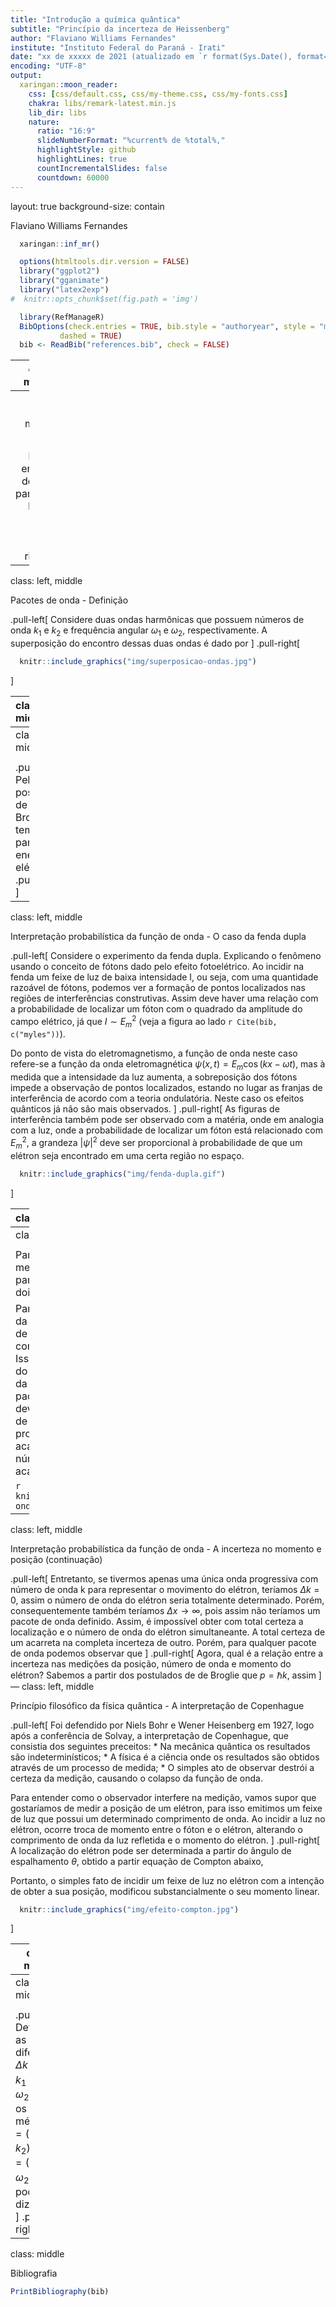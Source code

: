 ```yaml
---
title: "Introdução a química quântica"
subtitle: "Princípio da incerteza de Heissenberg"
author: "Flaviano Williams Fernandes"
institute: "Instituto Federal do Paraná - Irati"
date: "xx de xxxxx de 2021 (atualizado em `r format(Sys.Date(), format='%d/%m/%Y')`)"
encoding: "UTF-8"
output:
  xaringan::moon_reader:
    css: [css/default.css, css/my-theme.css, css/my-fonts.css]
    chakra: libs/remark-latest.min.js
    lib_dir: libs
    nature:
      ratio: "16:9"
      slideNumberFormat: "%current% de %total%,"
      highlightStyle: github
      highlightLines: true
      countIncrementalSlides: false
      countdown: 60000
---
```

layout: true
background-size: contain

<div class="my-footer"><span>Flaviano Williams Fernandes</span></div>

```r
  xaringan::inf_mr()
```

```r
  options(htmltools.dir.version = FALSE)
  library("ggplot2")
  library("gganimate")
  library("latex2exp")
#  knitr::opts_chunk$set(fig.path = 'img')
```

```r
  library(RefManageR)
  BibOptions(check.entries = TRUE, bib.style = "authoryear", style = "markdown",
           dashed = TRUE)
  bib <- ReadBib("references.bib", check = FALSE)
```

---
class: middle

<div class="my-header"><span>Sumário</span></div>

1. Discrepâncias no modelo de de Broglie

2. Pacotes de onda

2. Interpretação probabilística da função de onda

3. Princípio filosófico da física quântica

6. Bibliografia

<div class="footnote">
  <ul>
  <hr>
  <li> Esta apresentação está disponível para download em <a href="https://flavianowilliams.github.io/education">flavianowilliams.github.io/education</a>;
  <li> Este material está sujeito a modificações. Recomenda-se acompanhamento permanente.
  </ul>
</div>

---
class: left, middle

<div class="my-header"><span>Discrepâncias no modelo de de Broglie</span></div>

.pull-left[
A energia de uma partícula livre é dada por
\begin{aligned}
  E = \frac{1}{2}mv^2=\frac{p^2}{2m}.
\end{aligned}
Dividindo por p teremos
\begin{aligned}
  \frac{E}{p} = \frac{mv^2}{2mv},
\end{aligned}
ou seja, 
\begin{aligned}
  v_{\text{partícula}} = \frac{E}{2p}
\end{aligned}
Sabemos desde os postulados de de Broglie [`r Cite(bib, c("nussenzveig","tipler","mcquarrie","braga","eisberg"))`] que
\begin{aligned}
  E & = h\nu;
\end{aligned}
]
.pull-right[
\begin{aligned}
  p & = \frac{h}{\lambda}.
\end{aligned}
Substituindo na equação da velocidade acima encontramos
\begin{aligned}
  v & = \frac{h\nu}{2\left(\frac{h}{\lambda}\right)},\\\
    & = \frac{\lambda\nu}{2}.
\end{aligned}
A velocidade de uma onda progressiva é dado por
\begin{aligned}
  v_{\text{onda}} = \lambda\nu,
\end{aligned}
portanto, <font class="red">podemos perceber que se adotarmos o movimento da partícula equivalente a apenas o movimento de uma onda progressiva, a sua velocidade não irá coincidir com a velocidade da onda</font>.
]

---
class: left, middle

<div class="my-header"><span>Pacotes de onda - Definição</span></div>

.pull-left[
Considere duas ondas harmônicas que possuem números de onda $k_1$ e $k_2$ e frequência angular $\omega_1$ e $\omega_2$, respectivamente. A superposição do encontro dessas duas ondas é dado por
\begin{aligned}
  \psi(x,t) & = y_1(x,t)+y_2(x,t),\\\
         & = y_m\cos(k_1x-\omega_1t)+y_m\cos(k_2x-\omega_2t).
\end{aligned}
Definindo as diferenças $\Delta k=k_2-k_1$ e $\Delta \omega = \omega_2-\omega_1$, e os valores médios $\bar{k}=(k_1+k_2)/2$ e  $\bar{\omega}=(\omega_1+\omega_2)/2$ encontramos o valor do pacote de onda, como mostra a figura ao lado (para maiores detalhes, veja o apêndice A),
\begin{aligned}
  \psi(x,t) = 2y_m\cos\left(\frac{\Delta k}{2}x-\frac{\Delta \omega}{2}t\right)\cos\left(\bar{k}x-\bar{\omega}t\right).
\end{aligned}
Lembrando que
\begin{aligned}
  k = \frac{2\pi}{\lambda};\quad  \omega = 2\pi\nu.
\end{aligned}
]
.pull-right[
```r
  knitr::include_graphics("img/superposicao-ondas.jpg")
```
]

---
class: left, middle

<div class="my-header"><span>Pacotes de onda - Velocidade de um pacote de onda</span></div>

.pull-left[
Da velocidade de uma onda temos que
\begin{aligned}
  v_{\text{onda}} & = \lambda\nu,\\
    & = \left(\frac{2\pi}{k}\right)\left(\frac{\omega}{2\pi}\right),\\
    & = \frac{\omega}{k}.
\end{aligned}
No caso do pacote de onda formado por duas ondas harmônicas, pela expressão da função de onda podemos dizer que
\begin{aligned}
  v_{\text{pacote}} & = \frac{\Delta \omega}{\Delta k}.
\end{aligned}
Expandindo a definição para um pacote de onda formado por uma inifinidade de ondas harmônicas, onde o número de onda varia por um valor $\Delta k << 1$,
\begin{aligned}
  \boxed{v_{\text{pacote}} = \lim_{\Delta k\rightarrow 0} \frac{\Delta \omega}{\Delta k} = \frac{d\omega}{dk}.}
\end{aligned}
]
.pull-right[
```r
  knitr::include_graphics("img/superposicao-ondas-2.jpg")
```
]

---
class: left, middle

<div class="my-header"><span>Pacotes de onda - Pacotes de onda da matéria</span></div>

.pull-left[
Pelos postulados de de Broglie, temos para a energia do elétron
\begin{aligned}
  E & = h\nu,\\
  E & = \left(2\pi\hbar\right)\left(\frac{\omega}{2\pi}\right),\\
  E & = \hbar\omega.
\end{aligned}
Para o momento do elétron temos a seguinte expressão
\begin{aligned}
  p & = \frac{h}{\lambda},\\
  p & = \frac{2\pi\hbar}{2\pi/k},\\
  p & = \hbar k.
\end{aligned}
Da equação acima podemos dizer que $\omega(k)=E(k)/\hbar$. Calculando a derivada de $\omega$ encontramos a velocidade do pacote de onda para um elétron que se propaga livremente com velocidade v,
]
.pull-right[
\begin{aligned}
  v_{\text{pacote}} & = \frac{d\omega(k)}{dk},\\
  v_{\text{pacote}} & = \frac{d\omega}{dE}\frac{dE}{dk},\\
  v_{\text{pacote}} & = \underbrace{\frac{d\omega}{dE}}_{1/\hbar}\underbrace{\frac{dE}{dp}}_{2p/2m}\underbrace{\frac{dp}{dk}}_{\hbar},\\
  v_{\text{pacote}} & = \left(\frac{1}{\hbar}\right)\left(\frac{2p}{2m}\right)\left(\hbar\right),\\
  v_{\text{pacote}} & = \frac{p}{m},\\
  v_{\text{pacote}} & \equiv v.
\end{aligned}
Portanto, o pacote de onda $\psi$ se propaga com a velocidade do elétron. <font class="red">Isso demonstra o fato que o movimento ondulatório da matéria devemos tratá-lo como um pacote de ondas, ao invés de apenas uma onda progressiva.</font>
]

---
class: left, middle

<div class="my-header"><span>Interpretação probabilística da função de onda - O caso da fenda dupla</span></div>

.pull-left[
Considere o experimento da fenda dupla. Explicando o fenômeno usando o conceito de fótons dado pelo efeito fotoelétrico. Ao incidir na fenda um feixe de luz de baixa intensidade I, ou seja, com uma quantidade razoável de fótons, podemos ver a formação de pontos localizados nas regiões de interferências construtivas. Assim deve haver uma relação com a probabilidade de localizar um fóton com o quadrado da amplitude do campo elétrico, já que $I \sim E^2_m$ (veja a figura ao lado `r Cite(bib, c("myles"))`).

Do ponto de vista do eletromagnetismo, a função de onda neste caso refere-se a função da onda eletromagnética $\psi(x,t)=E_m\cos(kx-\omega t)$, mas à medida que a intensidade da luz aumenta, a sobreposição dos fótons impede a observação de pontos localizados, estando no lugar as franjas de interferência de acordo com a teoria ondulatória. Neste caso os efeitos quânticos já não são mais observados.
]
.pull-right[
As figuras de interferência também pode ser observado com a matéria, onde em 
analogia com a luz, onde a probabilidade de localizar um fóton está relacionado com $E^2_m$, a grandeza $|\psi|^2$ deve ser proporcional à probabilidade de que um elétron seja encontrado em uma certa região no espaço.

```r
  knitr::include_graphics("img/fenda-dupla.gif")
```
]

---
class: left, middle

<div class="my-header"><span>Interpretação probabilística da função de onda - A relação com a mecânica estatística</span></div>

.pull-left[
De acordo com a interpretação probabilística da matéria, a probabilidade em localizar um elétron em uma certa região no espaço é dado por $|\psi|^2$. Supondo um elétron propagando na direção x, podemos dizer que a probabilidade de ser encontrado no intevalo dx é dado por $|\psi|^2dx$.

Neste caso $\psi$ pode ter partes complexas, com a intenção de representar a incerteza na medição. Portanto, não basta apenas fazer o produto $\psi^2$, pois <font class="red">devemos multiplicar a função de onda pelo seu complexo conjugado, precisamos de um valor real para representar a localização do elétron</font>.

Chamamos a probabilidade em localizar o elétron no intervalo dx por $P(x)dx$, onde
\begin{aligned}
  P(x)dx = |\psi|^2dx.
\end{aligned}
]
.pull-right[
O vídeo abaixo mostra a comparação do experimento da fenda dupla realizado com ondas luminosas e elétrons. Percebe-se claramente o comportamento quântico do elétron ao formar franjas de interferência, idêntico a teoria ondulatória da luz.

<iframe width="560" height="315" src="https://www.youtube.com/embed/UtPf0XYQzfI" title="YouTube video player" frameborder="0" allow="accelerometer; autoplay; clipboard-write; encrypted-media; gyroscope; picture-in-picture" allowfullscreen></iframe>
]

---
class: justify, middle

<div class="my-header"><span>Interpretação probabilística da função de onda - A incerteza no momento e posição </span></div>

Para entender melhor a incerteza na medição ao adotar a função de onda para representar o elétron, analisemos dois casos extremos.

Para diminuir a incerteza na localização da partícula deveremos ter um pacote de onda curto, bem localizado, cujo comprimento $\Delta x$ é o menor possível. Isso se deve ao fato que a localização do elétron está associado a amplitude da onda. No entanto, para obter um pacote de onda bem localizado, deveríamos ter uma quantidade infinita de ondas, cuja onda resultante produziria tal pacote. Isso por sua vez acarreta no aumento da incerteza do número de onda, ou seja, se $\Delta x\rightarrow 0$ acarreta em $\Delta k\rightarrow\infty$,

```r
  knitr::include_graphics("img/pacotes-onda.jpg")
```

---
class: left, middle

<div class="my-header"><span>Interpretação probabilística da função de onda - A incerteza no momento e posição (continuação) </span></div>

.pull-left[
Entretanto, se tivermos apenas uma única onda progressiva com número de onda k para representar o movimento do elétron, teríamos $\Delta k = 0$, assim o número de onda do elétron seria totalmente determinado. Porém, consequentemente também teríamos $\Delta x\rightarrow\infty$, pois assim não teríamos um pacote de onda definido. Assim, é impossível obter com total certeza a localização e o número de onda do elétron simultaneante. A total certeza de um acarreta na completa incerteza de outro. Porém, para qualquer pacote de onda podemos observar que
\begin{aligned}
  \Delta x\Delta k \approx 1.
\end{aligned}
Podemos obter algo semelhante analisando a incerteza na frequência angular e o intervalo de tempo $\Delta t$, ao invés de $\Delta k$ na figura anterior, onde
\begin{aligned}
  \Delta \omega\Delta t \approx 1.
\end{aligned}
]
.pull-right[
Agora, qual é a relação entre a incerteza nas medições da posição, número de onda e momento do elétron? Sabemos a partir dos postulados de de Broglie que $p=\hbar k$, assim
\begin{aligned}
  \Delta p = \hbar\Delta k.
\end{aligned}
Multiplicando os dois lados da relação anterior e identificando $\Delta p$ da equação acima teremos
\begin{aligned}
    \hbar\Delta x\Delta k \approx \hbar,\\
    \Delta x(\hbar\Delta k) \approx \hbar,\\
    \Delta x\Delta p \approx \hbar.
\end{aligned}
Para a frequência angular temos que $E=\hbar\omega$, assim
\begin{aligned}
  \Delta E = \hbar\Delta\omega.
\end{aligned}
Multiplicando $\Delta\omega\Delta t\approx 1$ por $\hbar$ teremos
\begin{aligned}
  \Delta E\Delta t\approx \hbar.
\end{aligned}
]
---
class: left, middle

<div class="my-header"><span>Princípio filosófico da física quântica - A interpretação de Copenhague</span></div>

.pull-left[
Foi defendido por Niels Bohr e Wener Heisenberg em 1927, logo após a conferência de Solvay, a interpretação de Copenhague, que consistia dos seguintes preceitos:
* Na mecânica quântica os resultados são indeterminísticos;
* A física é a ciência onde os resultados são obtidos através de um processo de medida;
* O simples ato de observar destrói a certeza da medição, causando o colapso da função de onda.

Para entender como o observador interfere na medição, vamos supor que gostaríamos de medir a posição de um elétron, para isso emitimos um feixe de luz que possui um determinado comprimento de onda. Ao incidir a luz no elétron, ocorre troca de momento entre o fóton e o elétron, alterando o comprimento de onda da luz refletida e o momento do elétron.
]
.pull-right[
A localização do elétron pode ser determinada a partir do ângulo de espalhamento $\theta$, obtido a partir equação de Compton abaixo,
\begin{aligned}
  \lambda_2-\lambda_1 = \frac{h}{mc}(1-\cos\theta).
\end{aligned}
Portanto, o simples fato de incidir um feixe de luz no elétron com a intenção de obter a sua posição, modificou substancialmente o seu momento linear.

```r
  knitr::include_graphics("img/efeito-compton.jpg")
```
]

---
class: middle

<div class="my-header"><span>Princípio filosófico da física quântica - Conferência de Solvay</span></div>

A figura abaixo mostra a ilustre Conferência de Solvay, em 1927 (a princípio, uma das mais famosas imagens da física moderna). Nesta conferência Bohr e Heisenberg defenderam as suas idéias a respeito da incerteza na medição, no qual serviram como base para a formulação da equação de Schroedinger e o surgimento da mecânica quântica moderna.

```r
  knitr::include_graphics("img/copenhague.jpg")
```

---
class: middle

<div class="my-header"><span>Apêndice A</span></div>

.pull-left[
Definindo as diferenças $\Delta k=k_2-k_1$ e $\Delta \omega = \omega_2-\omega_1$, e os valores médios $\bar{k}=(k_1+k_2)/2$ e  $\bar{\omega}=(\omega_1+\omega_2)/2$ podemos dizer que
\begin{aligned}
  k_1 & = \bar{k}-\Delta K;\quad k_2 = \bar{k}+\Delta K,\\\
  \omega_1 & = \bar{\omega}-\Delta \omega;\quad \omega_2 = \bar{\omega}+\Delta \omega.
\end{aligned}
Para obter a função de onda resultante é conveniente usarmos a fórmula de Euler, $e^{i\theta}=\cos\theta+i\sin\theta$, onde apenas nos interessa a parte real,
\begin{aligned}
  \psi(x,t) & = y_m\left[\cos(k_1x-\omega_1t)+\cos(k_2x-\omega_2t)\right],\\
         & = y_m\Re\left[e^{i(k_1x-\omega_1t)}+e^{i(k_2x-\omega_2t)}\right],\\
         & = y_m\Re\left[e^{i[(\bar{k}-\Delta k)x-(\bar{\omega}-\Delta \omega)t]}+e^{i[(\bar{k}+\Delta K)x-(\bar{\omega}+\Delta \omega)t]}\right],\\
         & = y_m\Re\left[e^{i(\bar{k}x-\Delta Kx-\bar{\omega}t+\Delta \omega t)}+e^{i(\bar{k}x+\Delta Kx-\bar{\omega}t-\Delta \omega t)}\right],\\
         & = y_m\Re\left[e^{i(\bar{k}x-\bar{\omega}t)}e^{-i(\Delta Kx-\Delta \omega t)}\right.+\\
         & + \left.e^{i(\bar{k}x-\bar{\omega}t)}e^{i(\Delta Kx-\Delta \omega t)}\right],
\end{aligned}
]
.pull-right[
\begin{aligned}
  \psi(x,t) & = y_m\left(e^{-i(\Delta Kx-\Delta \omega t)}+e^{i(\Delta Kx-\Delta \omega t)}\right)\Re\left[e^{i(\bar{k}x-\bar{\omega}t)}\right].
\end{aligned}
Pela fórmula de Euler, podemos usar a identidade
\begin{aligned}
  \cos\theta = \frac{e^{i\theta}+e^{-i\theta}}{2}.
\end{aligned}
Substituindo teremos
\begin{aligned}
  \psi(x,t) & = y_m\left(2\cos\left(\Delta Kx-\Delta \omega t\right)\right)\Re\left[e^{i(\bar{k}x-\bar{\omega}t)}\right].
\end{aligned}
Isolando a parte real do termo $e^{i(\bar{k}x-\bar{\omega}t)}$ chegaremos na função de onda resultante,
\begin{aligned}
  \boxed{\psi(x,t) = 2y_m\cos\left(\frac{\Delta k}{2}x-\frac{\Delta \omega}{2}t\right)\cos\left(\bar{k}x-\bar{\omega}t\right).}
\end{aligned}
]

---
class: middle

<div class="my-header"><span>Bibliografia</span></div>

```r
PrintBibliography(bib)
```


